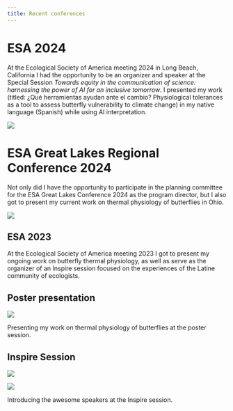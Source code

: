---
title: Recent conferences
---

# ESA 2024

At the Ecological Society of America meeting 2024 in Long Beach, California I had the opportunity to be an organizer and speaker at the Special Session *Towards equity in the communication of science: harnessing the power of AI for an inclusive tomorrow*. 
I presented my work (titled: ¿Qué herramientas ayudan ante el cambio? Physiological tolerances as a tool to assess butterfly vulnerability to climate change) in my native language (Spanish) while using AI interpretation. 

![](ESA2024.png)


# ESA Great Lakes Regional Conference 2024

Not only did I have the opportunity to participate in the planning committee for the ESA Great Lakes Conference 2024 as the program director, but I also got to present my current work on thermal physiology of butterflies in Ohio. 

![](ESA_GL.jpg)

::: {layout-ncol=1}

# ESA 2023

At the Ecological Society of America meeting 2023 I got to present my ongoing work on butterfly thermal physiology, as well as serve as the organizer of an Inspire session focused on the experiences of the Latine community of ecologists.


## Poster presentation 

![](ESA_image_1.jpg)

Presenting my work on thermal physiology of butterflies at the poster session.


## Inspire Session

![](ESA_image_3.jpg)


![](ESA_image_2.jpg)

Introducing the awesome speakers at the Inspire session.

:::


